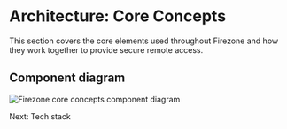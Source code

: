 
# Architecture: Core Concepts

This section covers the core elements used throughout Firezone and how they work
together to provide secure remote access.

## Component diagram

<Image
  src="/images/kb/architecture/core-concepts/component-diagram.png"
  alt="Firezone core concepts component diagram"
  width={1200}
  height={1200}
/>

<NextStep href="/kb/architecture/tech-stack">Next: Tech stack</NextStep>
<SupportOptions />
